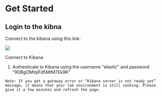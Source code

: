 # Get Started

## Login to the kibna

Connect to the kibana using this link:

[![](../public/apple-icon.png)](http://localhost:5601)

Connect to Kibana

1. Authenticate to Kibana using the username "elastic" and password "9DBgOMtqlFd5MtM7Ek9K"

`Note: If you get a gateway error or “Kibana server is not ready yet” message, it means that your lab environment is still cooking. Please give it a few minutes and refresh the page.`
